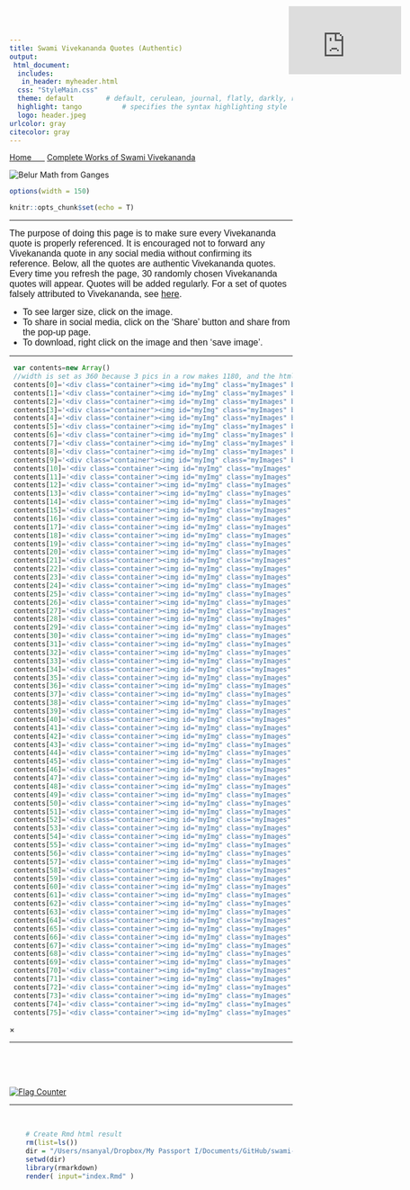 ```yaml
---
title: Swami Vivekananda Quotes (Authentic)
output:
 html_document:
  includes:
   in_header: myheader.html
  css: "StyleMain.css"    
  theme: default  		# default, cerulean, journal, flatly, darkly, readable, spacelab, united, cosmo, lumen, paper, sandstone, simplex, and yeti
  highlight: tango  		# specifies the syntax highlighting style
  logo: header.jpeg
urlcolor: gray
citecolor: gray
---
```


<div class="navbar">
  <a href="index.html">Home&nbsp;&nbsp;&nbsp;&nbsp;&nbsp;&nbsp;</a>
  <a href="http://www.ramakrishnavivekananda.info/vivekananda/complete_works.htm" target="_blank">Complete Works of Swami Vivekananda</a>
</div>


<div id="header">
<img src="header1.jpeg" title="Belur Math from Ganges" />
</div> 


<!-- ### For google site verification. Don't delete this to keep google indexing. ### -->
<head>
<meta name="google-site-verification" content="FGoFsQAYjE2ald5KjM10Ms8FZY1YAtnXKamBSF3aOQY" />
</head>


<style type="text/css"> /* This sets the overall width of the HTML page */
 .main-container {
   max-width: 1100px;
   margin-left: auto;
   margin-right: auto;
 };
 p {line-height: 4em;}
</style>



```r
options(width = 150)
```

```r
knitr::opts_chunk$set(echo = T)
```

<!-- ##### JavaScript SDK for enabling Facebook Comments Plugin #### -->
<div id="fb-root"></div>    
<script async defer crossorigin="anonymous" src="https://connect.facebook.net/en_US/sdk.js#xfbml=1&version=v9.0" nonce="aBTZOgEr">
</script>
<!-- ################ -->

<hr> 

<!-- ################ Introduction text ################-->
<font size=3 face="Arial">
The purpose of doing this page is to make sure every Vivekananda quote is properly referenced. It is encouraged not to forward any Vivekananda quote in any social media without confirming its reference. Below, all the quotes are authentic Vivekananda quotes. Every time you refresh the page, 30 randomly chosen Vivekananda quotes will appear. Quotes will be added regularly. For a set of quotes falsely attributed to Vivekananda, see [here](https://onudhyan.blogspot.com/2020/06/quotes-falsely-attributed-to-swami.html){target="\_blank"}.

  - To see larger size, click on the image.
  - To share in social media, click on the 'Share' button and share from the pop-up page.
  - To download, right click on the image and then 'save image'. 
</font>
<!-- ################ -->


<!-- ################ Facebook iframe ################ -->
<iframe position="absolute" align="right" src="https://www.facebook.com/plugins/page.php?href=https%3A%2F%2Fwww.facebook.com%2FSwami-Vivekananda-Quotes-Authentic-104968054944575&tabs=timeline&width=240&height=70&small_header=false&adapt_container_width=true&hide_cover=false&show_facepile=true&appId" width="200" height="121" style="border:none;overflow:hidden;position:absolute; top: 11px; right: 35px;" scrolling="yes" frameborder="0" allowfullscreen="true" allow="autoplay; clipboard-write; encrypted-media; picture-in-picture; web-share"></iframe>
<!-- ################ -->

<hr>





<!-- ################ Javascript to randomly organize pics ################ --> 
<!-- http://www.javascriptkit.com/javatutors/randomorder.shtml -->
```js
 var contents=new Array()
 //width is set as 360 because 3 pics in a row makes 1180, and the html page width is set as 1200.
 contents[0]='<div class="container"><img id="myImg" class="myImages" border="1" src="P001.jpeg" style="width:325px;max-width:400px"><a target="_blank" href="P001.html"><button class="btn">Share</button></a></div>'
 contents[1]='<div class="container"><img id="myImg" class="myImages" border="1" src="P002.jpeg" style="width:325px;max-width:400px"><a target="_blank" href="P002.html"><button class="btn">Share</button></a></div>'
 contents[2]='<div class="container"><img id="myImg" class="myImages" border="1" src="P003.jpeg" style="width:325px;max-width:400px"><a target="_blank" href="P003.html"><button class="btn">Share</button></a></div>'
 contents[3]='<div class="container"><img id="myImg" class="myImages" border="1" src="P004.jpeg" style="width:325px;max-width:400px"><a target="_blank" href="P004.html"><button class="btn">Share</button></a></div>'
 contents[4]='<div class="container"><img id="myImg" class="myImages" border="1" src="P005.jpeg" style="width:325px;max-width:400px"><a target="_blank" href="P005.html"><button class="btn">Share</button></a></div>'
 contents[5]='<div class="container"><img id="myImg" class="myImages" border="1" src="P006.jpeg" style="width:325px;max-width:400px"><a target="_blank" href="P006.html"><button class="btn">Share</button></a></div>'
 contents[6]='<div class="container"><img id="myImg" class="myImages" border="1" src="P007.jpeg" style="width:325px;max-width:400px"><a target="_blank" href="P007.html"><button class="btn">Share</button></a></div>'
 contents[7]='<div class="container"><img id="myImg" class="myImages" border="1" src="P008.jpeg" style="width:325px;max-width:400px"><a target="_blank" href="P008.html"><button class="btn">Share</button></a></div>'
 contents[8]='<div class="container"><img id="myImg" class="myImages" border="1" src="P009.jpeg" style="width:325px;max-width:400px"><a target="_blank" href="P009.html"><button class="btn">Share</button></a></div>'
 contents[9]='<div class="container"><img id="myImg" class="myImages" border="1" src="P010.jpeg" style="width:325px;max-width:400px"><a target="_blank" href="P010.html"><button class="btn">Share</button></a></div>'
 contents[10]='<div class="container"><img id="myImg" class="myImages" border="1" src="P011.jpeg" style="width:325px;max-width:400px"><a target="_blank" href="P011.html"><button class="btn">Share</button></a></div>'
 contents[11]='<div class="container"><img id="myImg" class="myImages" border="1" src="P012.jpeg" style="width:325px;max-width:400px"><a target="_blank" href="P012.html"><button class="btn">Share</button></a></div>'
 contents[12]='<div class="container"><img id="myImg" class="myImages" border="1" src="P013.jpeg" style="width:325px;max-width:400px"><a target="_blank" href="P013.html"><button class="btn">Share</button></a></div>'
 contents[13]='<div class="container"><img id="myImg" class="myImages" border="1" src="P014.jpeg" style="width:325px;max-width:400px"><a target="_blank" href="P014.html"><button class="btn">Share</button></a></div>'
 contents[14]='<div class="container"><img id="myImg" class="myImages" border="1" src="P015.jpeg" style="width:325px;max-width:400px"><a target="_blank" href="P015.html"><button class="btn">Share</button></a></div>'
 contents[15]='<div class="container"><img id="myImg" class="myImages" border="1" src="P016.jpeg" style="width:325px;max-width:400px"><a target="_blank" href="P016.html"><button class="btn">Share</button></a></div>'
 contents[16]='<div class="container"><img id="myImg" class="myImages" border="1" src="P017.jpeg" style="width:325px;max-width:400px"><a target="_blank" href="P017.html"><button class="btn">Share</button></a></div>'
 contents[17]='<div class="container"><img id="myImg" class="myImages" border="1" src="P018.jpeg" style="width:325px;max-width:400px"><a target="_blank" href="P018.html"><button class="btn">Share</button></a></div>'
 contents[18]='<div class="container"><img id="myImg" class="myImages" border="1" src="P019.jpeg" style="width:325px;max-width:400px"><a target="_blank" href="P019.html"><button class="btn">Share</button></a></div>'
 contents[19]='<div class="container"><img id="myImg" class="myImages" border="1" src="P020.jpeg" style="width:325px;max-width:400px"><a target="_blank" href="P020.html"><button class="btn">Share</button></a></div>'
 contents[20]='<div class="container"><img id="myImg" class="myImages" border="1" src="P021.jpeg" style="width:325px;max-width:400px"><a target="_blank" href="P021.html"><button class="btn">Share</button></a></div>'
 contents[21]='<div class="container"><img id="myImg" class="myImages" border="1" src="P022.jpeg" style="width:325px;max-width:400px"><a target="_blank" href="P022.html"><button class="btn">Share</button></a></div>'
 contents[22]='<div class="container"><img id="myImg" class="myImages" border="1" src="P023.jpeg" style="width:325px;max-width:400px"><a target="_blank" href="P023.html"><button class="btn">Share</button></a></div>'
 contents[23]='<div class="container"><img id="myImg" class="myImages" border="1" src="P024.jpeg" style="width:325px;max-width:400px"><a target="_blank" href="P024.html"><button class="btn">Share</button></a></div>'
 contents[24]='<div class="container"><img id="myImg" class="myImages" border="1" src="P025.jpeg" style="width:325px;max-width:400px"><a target="_blank" href="P025.html"><button class="btn">Share</button></a></div>'
 contents[25]='<div class="container"><img id="myImg" class="myImages" border="1" src="P026.jpeg" style="width:325px;max-width:400px"><a target="_blank" href="P026.html"><button class="btn">Share</button></a></div>'
 contents[26]='<div class="container"><img id="myImg" class="myImages" border="1" src="P027.jpeg" style="width:325px;max-width:400px"><a target="_blank" href="P027.html"><button class="btn">Share</button></a></div>'
 contents[27]='<div class="container"><img id="myImg" class="myImages" border="1" src="P028.jpeg" style="width:325px;max-width:400px"><a target="_blank" href="P028.html"><button class="btn">Share</button></a></div>'
 contents[28]='<div class="container"><img id="myImg" class="myImages" border="1" src="P029.jpeg" style="width:325px;max-width:400px"><a target="_blank" href="P029.html"><button class="btn">Share</button></a></div>'
 contents[29]='<div class="container"><img id="myImg" class="myImages" border="1" src="P030.jpeg" style="width:325px;max-width:400px"><a target="_blank" href="P030.html"><button class="btn">Share</button></a></div>'
 contents[30]='<div class="container"><img id="myImg" class="myImages" border="1" src="P031.jpeg" style="width:325px;max-width:400px"><a target="_blank" href="P031.html"><button class="btn">Share</button></a></div>'
 contents[31]='<div class="container"><img id="myImg" class="myImages" border="1" src="P032.jpeg" style="width:325px;max-width:400px"><a target="_blank" href="P032.html"><button class="btn">Share</button></a></div>'
 contents[32]='<div class="container"><img id="myImg" class="myImages" border="1" src="P033.jpeg" style="width:325px;max-width:400px"><a target="_blank" href="P033.html"><button class="btn">Share</button></a></div>'
 contents[33]='<div class="container"><img id="myImg" class="myImages" border="1" src="P034.jpeg" style="width:325px;max-width:400px"><a target="_blank" href="P034.html"><button class="btn">Share</button></a></div>'
 contents[34]='<div class="container"><img id="myImg" class="myImages" border="1" src="P035.jpeg" style="width:325px;max-width:400px"><a target="_blank" href="P035.html"><button class="btn">Share</button></a></div>'
 contents[35]='<div class="container"><img id="myImg" class="myImages" border="1" src="P036.jpeg" style="width:325px;max-width:400px"><a target="_blank" href="P036.html"><button class="btn">Share</button></a></div>'
 contents[36]='<div class="container"><img id="myImg" class="myImages" border="1" src="P037.jpeg" style="width:325px;max-width:400px"><a target="_blank" href="P037.html"><button class="btn">Share</button></a></div>'
 contents[37]='<div class="container"><img id="myImg" class="myImages" border="1" src="P038.jpeg" style="width:325px;max-width:400px"><a target="_blank" href="P038.html"><button class="btn">Share</button></a></div>'
 contents[38]='<div class="container"><img id="myImg" class="myImages" border="1" src="P039.jpeg" style="width:325px;max-width:400px"><a target="_blank" href="P039.html"><button class="btn">Share</button></a></div>'
 contents[39]='<div class="container"><img id="myImg" class="myImages" border="1" src="P040.jpeg" style="width:325px;max-width:400px"><a target="_blank" href="P040.html"><button class="btn">Share</button></a></div>'
 contents[40]='<div class="container"><img id="myImg" class="myImages" border="1" src="P041.jpeg" style="width:325px;max-width:400px"><a target="_blank" href="P041.html"><button class="btn">Share</button></a></div>'
 contents[41]='<div class="container"><img id="myImg" class="myImages" border="1" src="P042.jpeg" style="width:325px;max-width:400px"><a target="_blank" href="P042.html"><button class="btn">Share</button></a></div>'
 contents[42]='<div class="container"><img id="myImg" class="myImages" border="1" src="P043.jpeg" style="width:325px;max-width:400px"><a target="_blank" href="P043.html"><button class="btn">Share</button></a></div>'
 contents[43]='<div class="container"><img id="myImg" class="myImages" border="1" src="P044.jpeg" style="width:325px;max-width:400px"><a target="_blank" href="P044.html"><button class="btn">Share</button></a></div>'
 contents[44]='<div class="container"><img id="myImg" class="myImages" border="1" src="P045.jpeg" style="width:325px;max-width:400px"><a target="_blank" href="P045.html"><button class="btn">Share</button></a></div>'
 contents[45]='<div class="container"><img id="myImg" class="myImages" border="1" src="P046.jpeg" style="width:325px;max-width:400px"><a target="_blank" href="P046.html"><button class="btn">Share</button></a></div>'
 contents[46]='<div class="container"><img id="myImg" class="myImages" border="1" src="P047.jpeg" style="width:325px;max-width:400px"><a target="_blank" href="P047.html"><button class="btn">Share</button></a></div>'
 contents[47]='<div class="container"><img id="myImg" class="myImages" border="1" src="P048.jpeg" style="width:325px;max-width:400px"><a target="_blank" href="P048.html"><button class="btn">Share</button></a></div>'
 contents[48]='<div class="container"><img id="myImg" class="myImages" border="1" src="P049.jpeg" style="width:325px;max-width:400px"><a target="_blank" href="P049.html"><button class="btn">Share</button></a></div>'
 contents[49]='<div class="container"><img id="myImg" class="myImages" border="1" src="P050.jpeg" style="width:325px;max-width:400px"><a target="_blank" href="P050.html"><button class="btn">Share</button></a></div>'
 contents[50]='<div class="container"><img id="myImg" class="myImages" border="1" src="P051.jpeg" style="width:325px;max-width:400px"><a target="_blank" href="P051.html"><button class="btn">Share</button></a></div>'
 contents[51]='<div class="container"><img id="myImg" class="myImages" border="1" src="P052.jpeg" style="width:325px;max-width:400px"><a target="_blank" href="P052.html"><button class="btn">Share</button></a></div>'
 contents[52]='<div class="container"><img id="myImg" class="myImages" border="1" src="P053.jpeg" style="width:325px;max-width:400px"><a target="_blank" href="P053.html"><button class="btn">Share</button></a></div>'
 contents[53]='<div class="container"><img id="myImg" class="myImages" border="1" src="P054.jpeg" style="width:325px;max-width:400px"><a target="_blank" href="P054.html"><button class="btn">Share</button></a></div>'
 contents[54]='<div class="container"><img id="myImg" class="myImages" border="1" src="P055.jpeg" style="width:325px;max-width:400px"><a target="_blank" href="P055.html"><button class="btn">Share</button></a></div>'
 contents[55]='<div class="container"><img id="myImg" class="myImages" border="1" src="P056.jpeg" style="width:325px;max-width:400px"><a target="_blank" href="P056.html"><button class="btn">Share</button></a></div>'
 contents[56]='<div class="container"><img id="myImg" class="myImages" border="1" src="P057.jpeg" style="width:325px;max-width:400px"><a target="_blank" href="P057.html"><button class="btn">Share</button></a></div>'
 contents[57]='<div class="container"><img id="myImg" class="myImages" border="1" src="P058.jpeg" style="width:325px;max-width:400px"><a target="_blank" href="P058.html"><button class="btn">Share</button></a></div>'
 contents[58]='<div class="container"><img id="myImg" class="myImages" border="1" src="P059.jpeg" style="width:325px;max-width:400px"><a target="_blank" href="P059.html"><button class="btn">Share</button></a></div>'
 contents[59]='<div class="container"><img id="myImg" class="myImages" border="1" src="P060.jpeg" style="width:325px;max-width:400px"><a target="_blank" href="P060.html"><button class="btn">Share</button></a></div>'
 contents[60]='<div class="container"><img id="myImg" class="myImages" border="1" src="P061.jpeg" style="width:325px;max-width:400px"><a target="_blank" href="P061.html"><button class="btn">Share</button></a></div>'
 contents[61]='<div class="container"><img id="myImg" class="myImages" border="1" src="P062.jpeg" style="width:325px;max-width:400px"><a target="_blank" href="P062.html"><button class="btn">Share</button></a></div>'
 contents[62]='<div class="container"><img id="myImg" class="myImages" border="1" src="P063.jpeg" style="width:325px;max-width:400px"><a target="_blank" href="P063.html"><button class="btn">Share</button></a></div>'
 contents[63]='<div class="container"><img id="myImg" class="myImages" border="1" src="P064.jpeg" style="width:325px;max-width:400px"><a target="_blank" href="P064.html"><button class="btn">Share</button></a></div>'
 contents[64]='<div class="container"><img id="myImg" class="myImages" border="1" src="P065.jpeg" style="width:325px;max-width:400px"><a target="_blank" href="P065.html"><button class="btn">Share</button></a></div>'
 contents[65]='<div class="container"><img id="myImg" class="myImages" border="1" src="P066.jpeg" style="width:325px;max-width:400px"><a target="_blank" href="P066.html"><button class="btn">Share</button></a></div>'
 contents[66]='<div class="container"><img id="myImg" class="myImages" border="1" src="P067.jpeg" style="width:325px;max-width:400px"><a target="_blank" href="P067.html"><button class="btn">Share</button></a></div>'
 contents[67]='<div class="container"><img id="myImg" class="myImages" border="1" src="P068.jpeg" style="width:325px;max-width:400px"><a target="_blank" href="P068.html"><button class="btn">Share</button></a></div>'
 contents[68]='<div class="container"><img id="myImg" class="myImages" border="1" src="P069.jpeg" style="width:325px;max-width:400px"><a target="_blank" href="P069.html"><button class="btn">Share</button></a></div>'
 contents[69]='<div class="container"><img id="myImg" class="myImages" border="1" src="P070.jpeg" style="width:325px;max-width:400px"><a target="_blank" href="P070.html"><button class="btn">Share</button></a></div>'
 contents[70]='<div class="container"><img id="myImg" class="myImages" border="1" src="P071.jpeg" style="width:325px;max-width:400px"><a target="_blank" href="P071.html"><button class="btn">Share</button></a></div>'
 contents[71]='<div class="container"><img id="myImg" class="myImages" border="1" src="P072.jpeg" style="width:325px;max-width:400px"><a target="_blank" href="P072.html"><button class="btn">Share</button></a></div>'
 contents[72]='<div class="container"><img id="myImg" class="myImages" border="1" src="P073.jpeg" style="width:325px;max-width:400px"><a target="_blank" href="P073.html"><button class="btn">Share</button></a></div>'
 contents[73]='<div class="container"><img id="myImg" class="myImages" border="1" src="P074.jpeg" style="width:325px;max-width:400px"><a target="_blank" href="P074.html"><button class="btn">Share</button></a></div>'
 contents[74]='<div class="container"><img id="myImg" class="myImages" border="1" src="P075.jpeg" style="width:325px;max-width:400px"><a target="_blank" href="P075.html"><button class="btn">Share</button></a></div>'
 contents[75]='<div class="container"><img id="myImg" class="myImages" border="1" src="P076.jpeg" style="width:325px;max-width:400px"><a target="_blank" href="P076.html"><button class="btn">Share</button></a></div>'
``` 

<script>
 var i=0
 //variable used to contain controlled random number 
 var random
 var spacing="<br>"
 //while all of array elements haven't been cycled thru
 while (i<30){
     //generate random num between 0 and arraylength-1
     random=Math.floor(Math.random()*contents.length)  
     //if element hasn't been marked as "selected"
     if (contents[random]!="selected"){
         document.write(contents[random])
         //mark element as selected
         contents[random]="selected"
         i++
     }
 }
</script>
<!-- ################ -->

<!-- ################ Javascript to pop-up image onclick in modal ################ --> 
<!-- https://www.w3schools.com/howto/howto_css_modal_images.asp -->
<!-- The Modal -->
<div id="myModal" class="modal">
  <span class="close">&times;</span>  <!-- The Close Button -->
  <img class="modal-content" id="img01">  <!-- Modal Content (The Image) -->
  <div id="caption"></div>  <!-- Modal Caption (Image Text) -->
</div>

<script>
 // Get the modal
 var modal = document.getElementById("myModal"); 

 // Get the image and insert it inside the modal - use its "alt" text as a caption
 var images = document.getElementsByClassName('myImages');
 var modalImg = document.getElementById("img01");
 var captionText = document.getElementById("caption");
 for (var i = 0; i < images.length; i++) {
  var img = images[i];
  img.onclick = function(){
    modal.style.display = "block";
    modalImg.src = this.src;
    captionText.innerHTML = this.alt;
  }
 } 

 // Get the <span> element that closes the modal
 var span = document.getElementsByClassName("close")[0]; 

 // When the user clicks on <span> (x), close the modal
 span.onclick = function() { 
   modal.style.display = "none";
 }
</script>
<!-- ################ -->







<!-- <div class="container">
<a target="_blank" OnClick="window.open(this.href,'targetWindow','toolbar=no,location=0,status=no,menubar=no,scrollbars=yes,resizable=yes,width=700,height=700,top=0,left=300'); return false;" href="P001.html">
  <img id="myImg" class="myImages" border="1" src="P001.jpeg" style="width:325px;max-width:400px" />
  <button class="btn">Share</button>
</a>
</div> -->




<!-- ####### Facebook and pinterest share buttons at topleft of every image ######-->
<!-- Will not work in laptop. Will work in web. -->

<!-- <script>
var a2a_config = a2a_config || {};
a2a_config.overlays = a2a_config.overlays || [];
a2a_config.overlays.push({});
</script>

<script async src="https://static.addtoany.com/menu/page.js"></script>
 -->




















<hr>


<!-- ################ Facebook comments plugin ############## -->

<div align="center" class="fb-comments" data-href="https://swami-vivekananda-quotes-authentic.github.io" data-width="1000" data-numposts="10"></div>

<br><br><br>


<!-- ################ Visit counter ############## -->

<div align="center">
<a href="https://info.flagcounter.com/Wwks"><img src="https://s01.flagcounter.com/map/Wwks/size_s/txt_000000/border_CCCCCC/pageviews_0/viewers_0/flags_0/" alt="Flag Counter" border="0"></a>
</div>

<hr><br>


```r
	# Create Rmd html result
	rm(list=ls())
	dir = "/Users/nsanyal/Dropbox/My Passport I/Documents/GitHub/swami-vivekananda-quotes-authentic.github.io"
	setwd(dir)
	library(rmarkdown)
	render( input="index.Rmd" )
```







